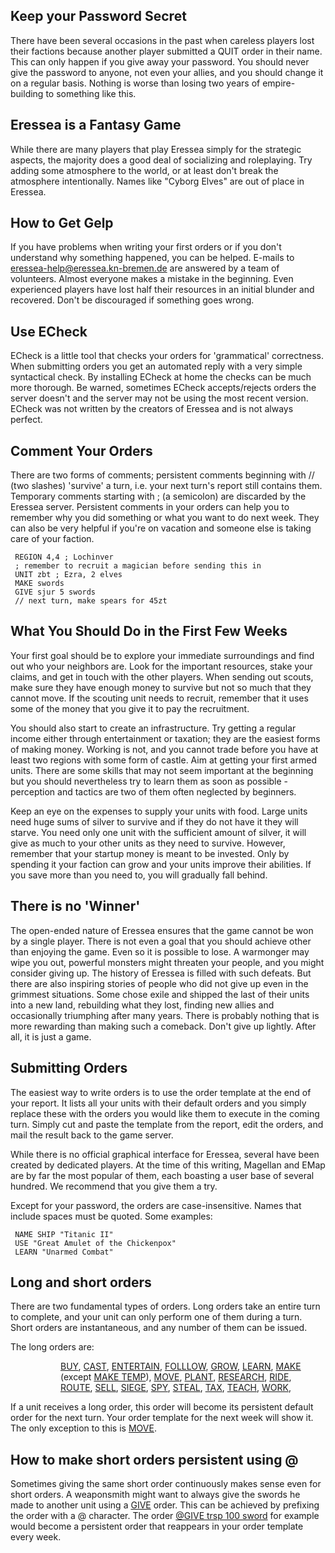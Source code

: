 == Keep your Password Secret ==

There have been several occasions in the past when careless players lost their factions because another player submitted a QUIT order in their name. This can only happen if you give away your password. You should never give the password to anyone, not even your allies, and you should change it on a regular basis. Nothing is worse than losing two years of empire-building to something like this.

== Eressea is a Fantasy Game ==

While there are many players that play Eressea simply for the strategic aspects, the majority does a good deal of socializing and roleplaying. Try adding some atmosphere to the world, or at least don't break the atmosphere intentionally. Names like "Cyborg Elves" are out of place in Eressea.

== How to Get Gelp ==

If you have problems when writing your first orders or if you don't understand why something happened, you can be helped. E-mails to [mailto:eressea-help@eressea.kn-bremen.de eressea-help@eressea.kn-bremen.de] are answered by a team of volunteers. Almost everyone makes a mistake in the beginning. Even experienced players have lost half their resources in an initial blunder and recovered. Don't be discouraged if something goes wrong.

== Use ECheck ==

ECheck is a little tool that checks your orders for 'grammatical' correctness. When submitting orders you get an automated reply with a very simple syntactical check. By installing ECheck at home the checks can be much more thorough. Be warned, sometimes ECheck accepts/rejects orders the server doesn't and the server may not be using the most recent version. ECheck was not written by the creators of Eressea and is not always perfect.

== Comment Your Orders ==

There are two forms of comments; persistent comments beginning with // (two slashes) 'survive' a turn, i.e. your next turn's report still contains them. Temporary comments starting with ; (a semicolon) are discarded by the Eressea server. Persistent comments in your orders can help you to remember why you did something or what you want to do next week. They can also be very helpful if you're on vacation and someone else is taking care of your faction.

  REGION 4,4 ; Lochinver
  ; remember to recruit a magician before sending this in
  UNIT zbt ; Ezra, 2 elves
  MAKE swords
  GIVE sjur 5 swords
  // next turn, make spears for 45zt

== What You Should Do in the First Few Weeks ==

Your first goal should be to explore your immediate surroundings and find out who your neighbors are. Look for the important resources, stake your claims, and get in touch with the other players. When sending out scouts, make sure they have enough money to survive but not so much that they cannot move. If the scouting unit needs to recruit, remember that it uses some of the money that you give it to pay the recruitment.

You should also start to create an infrastructure. Try getting a regular income either through entertainment or taxation; they are the easiest forms of making money. Working is not, and you cannot trade before you have at least two regions with some form of castle. Aim at getting your first armed units. There are some skills that may not seem important at the beginning but you should nevertheless try to learn them as soon as possible - perception and tactics are two of them often neglected by beginners.

Keep an eye on the expenses to supply your units with food. Large units need huge sums of silver to survive and if they do not have it they will starve. You need only one unit with the sufficient amount of silver, it will give as much to your other units as they need to survive. However, remember that your startup money is meant to be invested. Only by spending it your faction can grow and your units improve their abilities. If you save more than you need to, you will gradually fall behind.

== There is no 'Winner' ==

The open-ended nature of Eressea ensures that the game cannot be won by a single player. There is not even a goal that you should achieve other than enjoying the game. Even so it is possible to lose. A warmonger may wipe you out, powerful monsters might threaten your people, and you might consider giving up. The history of Eressea is filled with such defeats. But there are also inspiring stories of people who did not give up even in the grimmest situations. Some chose exile and shipped the last of their units into a new land, rebuilding what they lost, finding new allies and occasionally triumphing after many years. There is probably nothing that is more rewarding than making such a comeback. Don't give up lightly. After all, it is just a game.

== Submitting Orders ==

The easiest way to write orders is to use the order template at the end of your report. It lists all your units with their default orders and you simply replace these with the orders you would like them to execute in the coming turn. Simply cut and paste the template from the report, edit the orders, and mail the result back to the game server.

While there is no official graphical interface for Eressea, several have been created by dedicated players. At the time of this writing, Magellan and EMap are by far the most popular of them, each boasting a user base of several hundred. We recommend that you give them a try.

Except for your password, the orders are case-insensitive. Names that include spaces must be quoted. Some examples:

  NAME SHIP "Titanic II"
  USE "Great Amulet of the Chickenpox"
  LEARN "Unarmed Combat"

== Long and short orders ==

There are two fundamental types of orders. Long orders take an entire turn to complete, and your unit can only perform one of them during a turn. Short orders are instantaneous, and any number of them can be issued.

The long orders are:

::[[BUY]], [[CAST]], [[ENTERTAIN]], [[FOLLLOW]], [[GROW]], [[LEARN]], [[MAKE]] (except [[MAKE|MAKE TEMP]]), [[MOVE]], [[PLANT]], [[RESEARCH]], [[RIDE]], [[ROUTE]], [[SELL]], [[SIEGE]], [[SPY]], [[STEAL]], [[TAX]], [[TEACH]], [[WORK]],

If a unit receives a long order, this order will become its persistent default order for the next turn. Your order template for the next week will show it. The only exception to this is [[MOVE]].

== How to make short orders persistent using @ ==

Sometimes giving the same short order continuously makes sense even for short orders. A weaponsmith might want to always give the swords he made to another unit using a [[GIVE]] order. This can be achieved by prefixing the order with a @ character. The order [[GIVE|@GIVE trsp 100 sword]] for example would become a persistent order that reappears in your order template every week.